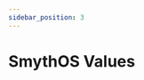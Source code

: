 ```yaml
---
sidebar_position: 3
---
```


# SmythOS Values

<ValueGrid textAllign="center">
  <ValueCard
    title="Innovation"
    description="Constantly seek new ways to enhance our services and solutions, pushing the boundaries of technology and creativity."
  />
  <ValueCard
    title="Customer Centric"
    description="Focus on delivering genuine value to our clients, ensuring their satisfaction and empowering them to achieve their business objectives."
  />
  <ValueCard
    title="Driven"
    description="Embrace challenges with determination, setting clear goals and striving to be the best in everything we do and elevating our teams constantly."
  />
  <ValueCard
    title="Social Responsibility"
    description="Be mindful of the societal impact of our technologies, working to minimize negative effects and promote equitable opportunities."
  />
</ValueGrid>